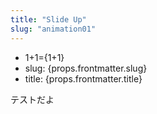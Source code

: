 ---
title: "Slide Up"
slug: "animation01"
---


<Component />

* <div>1+1={1+1}</div>
* <div>slug: {props.frontmatter.slug}</div>
* <div>title: {props.frontmatter.title}</div>

テストだよ

